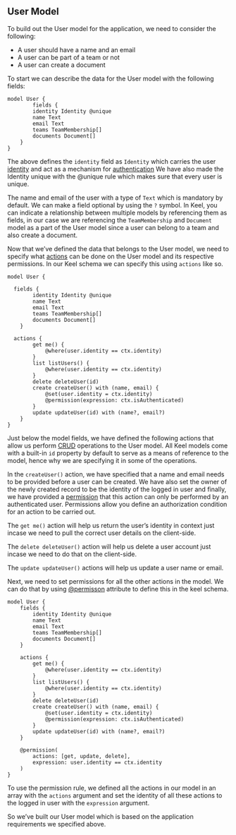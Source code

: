 ## User Model

To build out the User model for the application, we need to consider the following:

- A user should have a name and an email
- A user can be part of a team or not
- A user can create a document

To start we can describe the data for the User model with the following fields:

```keel
model User {
		fields {
        identity Identity @unique
        name Text
        email Text
        teams TeamMembership[]
        documents Document[]
    }
}
```

The above defines the `identity` field as `Identity` which carries the user [identity](https://docs.keel.so/identity) and act as a mechanism for [authentication](https://docs.keel.so/apis/json#authentication) We have also made the Identity unique with the @unique rule which makes sure that every user is unique.

The name and email of the user with a type of `Text` which is mandatory by default. We can make a field optional by using the `?` symbol.  In Keel, you can indicate a relationship between multiple models by referencing them as fields, in our case we are referencing the `TeamMembership` and `Document` model as a part of the User model since a user can belong to a team and also create a document.

Now that we’ve defined the data that belongs to the User model, we need to specify what [actions](https://docs.keel.so/actions) can be done on the User model and its respective permissions. In our Keel schema we can specify this using `actions` like so.

```keel {11-24}
model User {

  fields {
        identity Identity @unique
        name Text
        email Text
        teams TeamMembership[]
        documents Document[]
    }

  actions {
        get me() {
            @where(user.identity == ctx.identity)
        }
        list listUsers() {
            @where(user.identity == ctx.identity)
        }
        delete deleteUser(id)
        create createUser() with (name, email) {
            @set(user.identity = ctx.identity)
            @permission(expression: ctx.isAuthenticated)
        }
        update updateUser(id) with (name?, email?)
    }
}

```

Just below the model fields, we have defined the following actions that allow us perform [CRUD](https://www.notion.so/Keel-Advanced-Tutorial-680f09ce60f14416bb27518d86a068fe?pvs=21) operations to the User model. All Keel models come with a built-in `id` property by default to serve as a means of reference to the model, hence why we are specifying it in some of the operations.

In the `createUser()` action, we have specified that a name and email  needs to be provided before a user can be created. We have also set the owner of the newly created record to be the identity of the logged in user and finally, we have provided a [permission](https://docs.keel.so/permissions) that this action can only be performed by an authenticated user. Permissions allow you define an authorization condition for an action to be carried out.

The `get me()` action will help us return the user’s identity in context just incase we need to pull the correct user details on the client-side.

The `delete deleteUser()` action will help us delete a user account just incase we need to do that on the client-side.

The `update updateUser()` actions will help us update a user name or email.

Next, we need to set permissions for all the other actions in the model. We can do that by using [@permisson](https://docs.keel.so/permissions#permission-attribute) attribute to define this in the keel schema.

```keel {25-28}
model User {
    fields {
        identity Identity @unique
        name Text
        email Text
        teams TeamMembership[]
        documents Document[]
    }

    actions {
        get me() {
            @where(user.identity == ctx.identity)
        }
        list listUsers() {
            @where(user.identity == ctx.identity)
        }
        delete deleteUser(id)
        create createUser() with (name, email) {
            @set(user.identity = ctx.identity)
            @permission(expression: ctx.isAuthenticated)
        }
        update updateUser(id) with (name?, email?)
    }

    @permission(
        actions: [get, update, delete],
        expression: user.identity == ctx.identity
    )
}
```

To use the permission rule, we defined all the actions in our model in an array with the `actions` argument and set the identity of all these actions to the logged in user with the `expression` argument.

So we’ve built our User model which is based on the application requirements we specified above.
